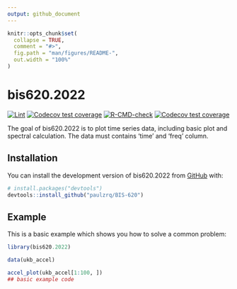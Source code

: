 ```yaml
---
output: github_document
---
```


<!-- README.md is generated from README.Rmd. Please edit that file -->

```r
knitr::opts_chunk$set(
  collapse = TRUE,
  comment = "#>",
  fig.path = "man/figures/README-",
  out.width = "100%"
)
```

# bis620.2022

<!-- badges: start -->
[![Lint](https://github.com/paulzrq/BIS-620/actions/workflows/lint.yaml/badge.svg)](https://github.com/paulzrq/BIS-620/actions/workflows/lint.yaml)
[![Codecov test coverage](https://github.com/paulzrq/BIS-620/actions/workflows/test-coverage.yaml/badge.svg)](https://github.com/paulzrq/BIS-620/actions/workflows/test-coverage.yaml)
[![R-CMD-check](https://github.com/paulzrq/BIS-620/actions/workflows/R-CMD-check.yaml/badge.svg)](https://github.com/paulzrq/BIS-620/actions/workflows/R-CMD-check.yaml)
[![Codecov test coverage](https://codecov.io/gh/paulzrq/BIS-620/branch/main/graph/badge.svg)](https://app.codecov.io/gh/paulzrq/bis620.2022)
<!-- badges: end -->

The goal of bis620.2022 is to plot time series data, including basic plot and spectral calculation.
The data must contains 'time' and 'freq' column.

## Installation

You can install the development version of bis620.2022 from [GitHub](https://github.com/) with:

``` r
# install.packages("devtools")
devtools::install_github("paulzrq/BIS-620")
```

## Example

This is a basic example which shows you how to solve a common problem:

```r
library(bis620.2022)

data(ukb_accel)

accel_plot(ukb_accel[1:100, ])
## basic example code
```

